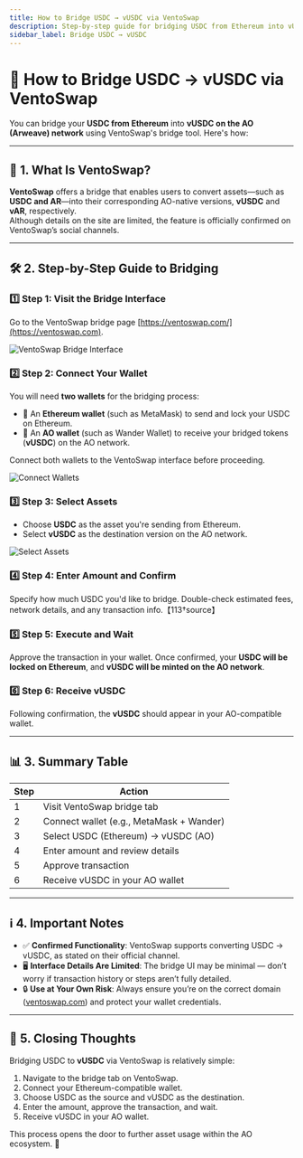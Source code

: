 ```yaml
---
title: How to Bridge USDC → vUSDC via VentoSwap
description: Step-by-step guide for bridging USDC from Ethereum into vUSDC on AO using VentoSwap
sidebar_label: Bridge USDC → vUSDC
---
```


# 🌉 How to Bridge USDC → vUSDC via VentoSwap

You can bridge your **USDC from Ethereum** into **vUSDC on the AO (Arweave) network** using VentoSwap's bridge tool. Here's how:

---

## 🔎 1. What Is VentoSwap?

**VentoSwap** offers a bridge that enables users to convert assets—such as **USDC and AR**—into their corresponding AO-native versions, **vUSDC** and **vAR**, respectively.  
Although details on the site are limited, the feature is officially confirmed on VentoSwap’s social channels.

---

## 🛠 2. Step-by-Step Guide to Bridging

### 1️⃣ Step 1: Visit the Bridge Interface
Go to the VentoSwap bridge page [https://ventoswap.com/](https://ventoswap.com).

![VentoSwap Bridge Interface](/img/docs/Picture1.png)

### 2️⃣ Step 2: Connect Your Wallet
You will need **two wallets** for the bridging process:

- 🔑 An **Ethereum wallet** (such as MetaMask) to send and lock your USDC on Ethereum.  
- 💼 An **AO wallet** (such as Wander Wallet) to receive your bridged tokens (**vUSDC**) on the AO network.  

Connect both wallets to the VentoSwap interface before proceeding.

![Connect Wallets](/img/docs/Picture2.png)

### 3️⃣ Step 3: Select Assets
- Choose **USDC** as the asset you're sending from Ethereum.  
- Select **vUSDC** as the destination version on the AO network.

![Select Assets](/img/docs/Picture3.png)

### 4️⃣ Step 4: Enter Amount and Confirm
Specify how much USDC you'd like to bridge. Double-check estimated fees, network details, and any transaction info.【113†source】

### 5️⃣ Step 5: Execute and Wait
Approve the transaction in your wallet. Once confirmed, your **USDC will be locked on Ethereum**, and **vUSDC will be minted on the AO network**.

### 6️⃣ Step 6: Receive vUSDC
Following confirmation, the **vUSDC** should appear in your AO-compatible wallet.

---

## 📊 3. Summary Table

| Step | Action |
|------|--------|
| 1 | Visit VentoSwap bridge tab |
| 2 | Connect wallet (e.g., MetaMask + Wander) |
| 3 | Select USDC (Ethereum) → vUSDC (AO) |
| 4 | Enter amount and review details |
| 5 | Approve transaction |
| 6 | Receive vUSDC in your AO wallet |

---

## ℹ️ 4. Important Notes

- ✅ **Confirmed Functionality**: VentoSwap supports converting USDC → vUSDC, as stated on their official channel.  
- 🖥 **Interface Details Are Limited**: The bridge UI may be minimal — don’t worry if transaction history or steps aren’t fully detailed.  
- 🔒 **Use at Your Own Risk**: Always ensure you’re on the correct domain ([ventoswap.com](https://ventoswap.com)) and protect your wallet credentials.

---

## 🎯 5. Closing Thoughts

Bridging USDC to **vUSDC** via VentoSwap is relatively simple:

1. Navigate to the bridge tab on VentoSwap.  
2. Connect your Ethereum-compatible wallet.  
3. Choose USDC as the source and vUSDC as the destination.  
4. Enter the amount, approve the transaction, and wait.  
5. Receive vUSDC in your AO wallet.  

This process opens the door to further asset usage within the AO ecosystem. 🚀
